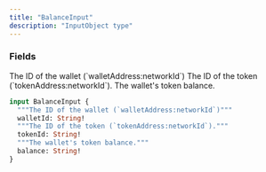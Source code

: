 ```yaml
---
title: "BalanceInput"
description: "InputObject type"
---
```


### Fields

<ResponseField name="walletId" type="String!" required>
  The ID of the wallet (`walletAddress:networkId`)
</ResponseField>

<ResponseField name="tokenId" type="String!" required>
  The ID of the token (`tokenAddress:networkId`).
</ResponseField>

<ResponseField name="balance" type="String!" required>
  The wallet's token balance.
</ResponseField>


```graphql BalanceInput
input BalanceInput {
  """The ID of the wallet (`walletAddress:networkId`)"""
  walletId: String!
  """The ID of the token (`tokenAddress:networkId`)."""
  tokenId: String!
  """The wallet's token balance."""
  balance: String!
}
```
